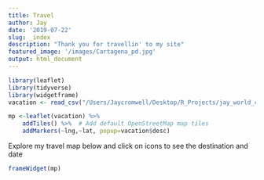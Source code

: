 ```yaml
---
title: Travel
author: Jay
date: '2019-07-22'
slug: _index
description: "Thank you for travellin' to my site"
featured_image: '/images/Cartagena_pd.jpg'
output: html_document
---
```



```r
library(leaflet)
library(tidyverse)
library(widgetframe)
vacation <- read_csv("/Users/Jaycromwell/Desktop/R_Projects/jay_world_cities - Sheet1.csv")

mp <-leaflet(vacation) %>%
    addTiles() %>%  # Add default OpenStreetMap map tiles
    addMarkers(~lng,~lat, popup=vacation$desc)

```

Explore my travel map below and click on icons to see the destination and date

```r
frameWidget(mp)
```


